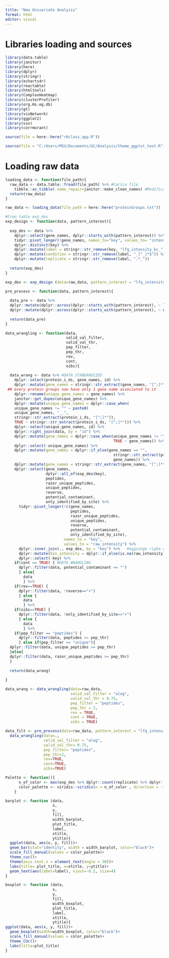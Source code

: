 ```yaml
---
title: "New Univariate Analysis"
format: html
editor: visual
---
```


# Libraries loading and sources

```r
library(data.table)
library(janitor)
library(here)
library(dplyr)
library(stringr)
library(echarts4r)
library(reactable)
library(htmltools)
library(ComplexHeatmap)
library(clusterProfiler)
library(org.Hs.eg.db)
library(gt)
library(visNetwork)
library(ggplot2)
library(vsn)
library(corrmorant)

source(file = here::here("r6class_app.R"))

source(file = "C:/Users/MSU/Documents/GC/Analysis/theme_ggplot_test.R")
```

# Loading raw data

```r

loading_data <- function(file_path){
  raw_data <- data.table::fread(file_path) %>% #Carica file
    tibble::as_tibble(.name_repair=janitor::make_clean_names) #Modifica file: il nome delle colonne senza spazi e con minuscolo
  return(raw_data)
}

raw_data <- loading_data(file_path = here::here("proteinGroups.txt"))

```

```r
#Creo table exp_des
exp_design <- function(data, pattern_interest){
  
  exp_des <- data %>% 
    dplyr::select(gene_names, dplyr::starts_with(pattern_interest)) %>%
    tidyr::pivot_longer(!gene_names, names_to="key", values_to= "intensity") %>% #Raggruppa tutte le lfq in unica colonna
    dplyr::distinct(key) %>%
    dplyr::mutate(label = stringr::str_remove(key, "lfq_intensity_bc_")) %>%
    dplyr::mutate(condition = stringr::str_remove(label, "_[^_]*$")) %>%
    dplyr::mutate(replicate = stringr::str_remove(label, ".*_"))
  
  return(exp_des)
}

exp_des <- exp_design (data=raw_data, pattern_interest = "lfq_intensity_bc_")
```

```r
pre_process <- function(data, pattern_interest){
  
  data_pre <- data %>% 
  dplyr::mutate(dplyr::across(dplyr::starts_with(pattern_interest), ~ log2(.))) %>%
  dplyr::mutate(dplyr::across(dplyr::starts_with(pattern_interest), ~ dplyr::na_if(.,-Inf)))
  
  return(data_pre)
}

```

```r
data_wrangling <- function(data,
                           valid_val_filter,
                           valid_val_thr, 
                           pep_filter, 
                           pep_thr, 
                           rev,
                           cont,
                           oibs){
  
  data_wrang <- data %>% #DATA STANDARDIZED
    dplyr::select(protein_i_ds, gene_names, id) %>%
    dplyr::mutate(gene_names = stringr::str_extract(gene_names, "[^;]*")) %>%
 ## every protein groups now have only 1 gene name associated to it
    dplyr::rename(unique_gene_names = gene_names) %>%
    janitor::get_dupes(unique_gene_names) %>%
    dplyr::mutate(unique_gene_names = dplyr::case_when(
    unique_gene_names != "" ~ paste0(
    unique_gene_names, "__",
    stringr::str_extract(protein_i_ds, "[^;]*")),
    TRUE ~ stringr::str_extract(protein_i_ds, "[^;]*"))) %>%
    dplyr::select(unique_gene_names, id) %>%
    dplyr::right_join(data, by = "id") %>%
    dplyr::mutate(gene_names = dplyr::case_when(unique_gene_names != "" ~ unique_gene_names,
                                                TRUE ~ gene_names)) %>%
    dplyr::select(-unique_gene_names) %>%
    dplyr::mutate(gene_names = dplyr::if_else(gene_names == "",
                                                stringr::str_extract(protein_i_ds, "[^;]*"),
                                                gene_names)) %>%
    dplyr::mutate(gene_names = stringr::str_extract(gene_names, "[^;]*")) %>% 
    dplyr::select(gene_names,
                  dplyr::all_of(exp_des$key),
                  peptides,
                  razor_unique_peptides,
                  unique_peptides,
                  reverse,
                  potential_contaminant,
                  only_identified_by_site) %>% 
      tidyr::pivot_longer(!c(gene_names,
                             peptides,
                             razor_unique_peptides,
                             unique_peptides,
                             reverse,
                             potential_contaminant,
                             only_identified_by_site),
                          names_to = "key",
                          values_to = "raw_intensity") %>% 
      dplyr::inner_join(., exp_des, by = "key") %>%   #aggiunge righe e colonne che matchano tra expdesign e data
      dplyr::mutate(bin_intensity = dplyr::if_else(is.na(raw_intensity), 0, 1)) %>%  #Nuova colonna. 1 se valore esite, 0 se NA
      dplyr::select(-key) %>% 
    if(cont == TRUE) { #DATA WRANGLING
      dplyr::filter(data, potential_contaminant == "")
      } else{
        data
        } %>%
    if(rev==TRUE) {
      dplyr::filter(data, !reverse=="+")
      } else {
        data
        } %>% 
    if(oibs==TRUE) {
      dplyr::filter(data, !only_identified_by_site=="+")
      } else {
        data
        } %>%
    if(pep_filter == "peptides") {
      dplyr::filter(data, peptides >= pep_thr)
      } else if(pep_filter == "unique"){
  dplyr::filter(data, unique_peptides >= pep_thr)
  }else{
  dplyr::filter(data, razor_unique_peptides >= pep_thr)
  }
  
  return(data_wrang)
    
}

data_wrang <- data_wrangling(data=raw_data, 
                             valid_val_filter = "alog",
                             valid_val_thr = 0.75,
                             pep_filter = "peptides",
                             pep_thr = 2,
                             rev = TRUE,
                             cont = TRUE,
                             oibs = TRUE)
```

```r
data_filt <- pre_process(data=raw_data, pattern_interest = "lfq_intensity_bc_") %>% 
  data_wrangling(data=.,
                 valid_val_filter = "alog", 
                 valid_val_thr= 0.75, 
                 pep_filter= "peptides", 
                 pep_thr=2, 
                 rev=TRUE,
                 cont=TRUE,
                 oibs=TRUE)
```


```r
Palette <- function(){
      n_of_color <- max(exp_des %>% dplyr::count(replicate) %>% dplyr::pull(n))
      color_palette <- viridis::viridis(n = n_of_color , direction = -1, end = 0.70, begin = 0.30)
    }
```



```r
barplot <- function (data,
                     x,
                     y,
                     fill,
                     width_barplot,
                     plot_title,
                     label,
                     xtitle,
                     ytitle){
  ggplot(data, aes(x, y, fill))+
  geom_bar(stat="identity", width = width_barplot, color="black")+
  scale_fill_manual(values = color_palette)+
  theme_cuc()+
  theme(axis.text.x = element_text(angle = 30))+
  labs(title= plot_title, x=xtitle, y=ytitle)+
  geom_text(aes(label=label), vjust=-0.2, size=4) 
}
```

```r
boxplot <- function (data,
                     x,
                     y,
                     fill,
                     width_boxplot,
                     plot_title,
                     label,
                     xtitle,
                     ytitle){
ggplot(data, aes(x, y, fill))+
  geom_boxplot(width=width_boxplot, color="black")+
  scale_fill_manual(values = color_palette)+
  theme_CUc()+
  labs(title=plot_title)
}
```

